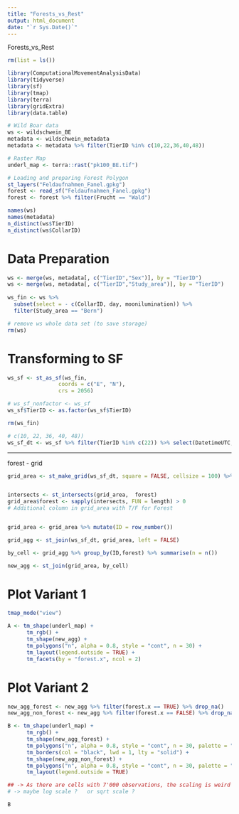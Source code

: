 ```yaml
---
title: "Forests_vs_Rest"
output: html_document
date: "`r Sys.Date()`"
---
```

Forests_vs_Rest



```r
rm(list = ls())
```

```r
library(ComputationalMovementAnalysisData)
library(tidyverse)
library(sf)
library(tmap)
library(terra)
library(gridExtra)
library(data.table)

```

```r
# Wild Boar data
ws <- wildschwein_BE
metadata <- wildschwein_metadata
metadata <- metadata %>% filter(TierID %in% c(10,22,36,40,48))

# Raster Map
underl_map <- terra::rast("pk100_BE.tif")

# Loading and preparing Forest Polygon
st_layers("Feldaufnahmen_Fanel.gpkg")
forest <- read_sf("Feldaufnahmen_Fanel.gpkg")
forest <- forest %>% filter(Frucht == "Wald")

```

```r
names(ws)
names(metadata)
n_distinct(ws$TierID)
n_distinct(ws$CollarID)
```


# Data Preparation
```r
ws <- merge(ws, metadata[, c("TierID","Sex")], by = "TierID")
ws <- merge(ws, metadata[, c("TierID","Study_area")], by = "TierID")
  
ws_fin <- ws %>% 
  subset(select = - c(CollarID, day, moonilumination)) %>% 
  filter(Study_area == "Bern")
```

```r
# remove ws whole data set (to save storage)
rm(ws)

```


# Transforming to SF
```r
ws_sf <- st_as_sf(ws_fin,
                coords = c("E", "N"), 
                crs = 2056)

# ws_sf_nonfactor <- ws_sf
ws_sf$TierID <- as.factor(ws_sf$TierID)

rm(ws_fin)
```



```r
# c(10, 22, 36, 40, 48))
ws_sf_dt <- ws_sf %>% filter(TierID %in% c(22)) %>% select(DatetimeUTC, TierID)
```

--------------------------------------------------------------------------------

forest - grid

```r
grid_area <- st_make_grid(ws_sf_dt, square = FALSE, cellsize = 100) %>%  st_as_sf() 


intersects <- st_intersects(grid_area,  forest)
grid_area$forest <- sapply(intersects, FUN = length) > 0
# Additional column in grid_area with T/F for Forest


grid_area <- grid_area %>% mutate(ID = row_number())

grid_agg <- st_join(ws_sf_dt, grid_area, left = FALSE)

by_cell <- grid_agg %>% group_by(ID,forest) %>% summarise(n = n())

new_agg <- st_join(grid_area, by_cell)
```

# Plot Variant 1
```r
tmap_mode("view")

A <- tm_shape(underl_map) +
      tm_rgb() +
      tm_shape(new_agg) +
      tm_polygons("n", alpha = 0.8, style = "cont", n = 30) +
      tm_layout(legend.outside = TRUE) +
      tm_facets(by = "forest.x", ncol = 2)

```


# Plot Variant 2
```r
new_agg_forest <- new_agg %>% filter(forest.x == TRUE) %>% drop_na()
new_agg_non_forest <- new_agg %>% filter(forest.x == FALSE) %>% drop_na()

B <- tm_shape(underl_map) +
      tm_rgb() +
      tm_shape(new_agg_forest) +
      tm_polygons("n", alpha = 0.8, style = "cont", n = 30, palette = "Greens", n = 100, contrast = c(0.35, 0.9)) +
      tm_borders(col = "black", lwd = 1, lty = "solid") +
      tm_shape(new_agg_non_forest) +
      tm_polygons("n", alpha = 0.8, style = "cont", n = 30, palette = "Reds", n = 100, contrast = c(0.35, 0.9)) +
      tm_layout(legend.outside = TRUE)

## -> As there are cells with 7'000 observations, the scaling is weird and cells with a few hundred obs are same colour as cells with 2 obs !
# -> maybe log scale ?   or sqrt scale ?

B

```














